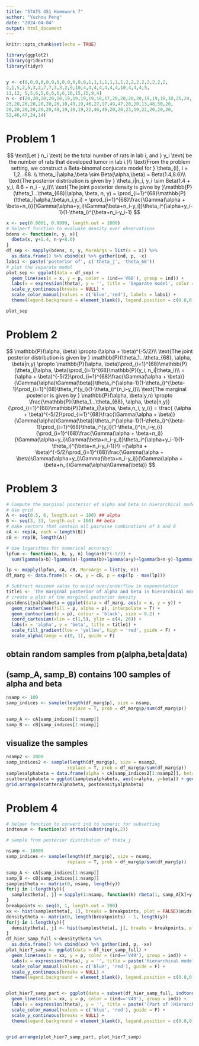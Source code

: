 ---
title: "STATS 451 Homework 7"
author: "Yuzhou Peng"
date: "2024-04-04"
output: html_document
---

```{r setup, include=FALSE}
knitr::opts_chunk$set(echo = TRUE)
```

```{r}
library(ggplot2)
library(gridExtra)
library(tidyr)


y <- c(0,0,0,0,0,0,0,0,0,0,0,0,1,1,1,1,1,1,1,2,2,2,2,2,2,2,2,
2,1,5,2,5,3,2,7,7,3,3,2,9,10,4,4,4,4,4,4,4,10,4,4,4,5,
11,12, 5,5,6,5,6,6,6,6,16,15,15,9,4)
n <- c(20,20,20,20,20,19,19,19,19,18,17,20,20,20,20,19,19,18,18,25,24,
23,20,20,20,20,20,20,10,49,19,46,27,17,49,47,20,20,13,48,50,20,
20,20,20,20,20,20,48,19,19,19,22,46,49,20,20,23,19,22,20,20,20,
52,46,47,24,14)
```


# Problem 1
$$
\text{Let } n_i \text{ be the total number of rats in lab i, and } y_i \text{ be the number of rats that developed tumor in lab i.}\\ 
\text{From the problem setting, we construct a Beta-binomal conjucate model for } \theta_{i}, i = 1,2...68. \\
\theta_i|\alpha,\beta \sim Beta(\alpha,\beta) = Beta(1.4,8.6)\\
\text{The posterior distribution is given by } \theta_i|n_i, y_i \sim Beta(1.4 + y_i, 8.6 + n_i - y_i)\\
\text{The joint posterior density is givne by }\mathbb{P}(\theta_1...\theta_{68}|\alpha, \beta, n, y) =  \prod_{i=1}^{68}\mathbb{P}(\theta_i|\alpha,\beta,n_i,y_i) = \prod_{i=1}^{68}\frac{\Gamma(\alpha + \beta+n_i)}{\Gamma(\alpha+y_i)\Gamma(\beta+n_i-y_i)}\theta_i^{\alpha+y_i-1}(1-\theta_i)^{\beta+n_i-y_i-1}
$$

```{r}
x <- seq(0.0001, 0.9999, length.out = 1000)
# helperf function to evaluate density over observations
bdens <- function(n, y, x){
  dbeta(x, y+1.4, n-y+8.6)
}
df_sep <- mapply(bdens, n, y, MoreArgs = list(x = x)) %>%
  as.data.frame() %>% cbind(x) %>% gather(ind, p, -x)
labs1 <- paste('posterior of', c('theta_j', 'theta_68'))
# plot the separate model
plot_sep <- ggplot(data = df_sep) +
  geom_line(aes(x = x, y = p, color = (ind=='V68'), group = ind)) +
  labs(x = expression(theta), y = '', title = 'Separate model', color = '') +
  scale_y_continuous(breaks = NULL) +
  scale_color_manual(values = c('blue','red'), labels = labs1) +
  theme(legend.background = element_blank(), legend.position = c(0.8,0.9))

plot_sep
```


# Problem 2
$$
\mathbb{P}(\alpha, \beta) \propto (\alpha + \beta)^{-5/2}\\
\text{The joint posterior distribution is given by } \mathbb{P}(\theta_1...\theta_{68}, \alpha, \beta|n,y) \propto \mathbb{P}(\alpha, \beta)\prod_{i=1}^{68}\mathbb{P}(\theta_i|\alpha, \beta)\prod_{i=1}^{68}\mathbb{P}(y_i, n_i|\theta_i)\\
= (\alpha + \beta)^{-5/2}\prod_{i=1}^{68}\frac{\Gamma(\alpha + \beta)}{\Gamma(\alpha)\Gamma(\beta)}\theta_i^{\alpha-1}(1-\theta_i)^{\beta-1}\prod_{i=1}^{68}\theta_i^{y_i}(1-\theta_i)^{n_i-y_i}\\
\text{The marginal posterior is given by } \mathbb{P}(\alpha, \beta|y,n) \propto \frac{\mathbb{P}(\theta_1...\theta_{68}, \alpha, \beta|n,y)}{\prod_{i=1}^{68}\mathbb{P}(\theta_i|\alpha, \beta,n_i, y_i)} = \frac{ (\alpha + \beta)^{-5/2}\prod_{i=1}^{68}\frac{\Gamma(\alpha + \beta)}{\Gamma(\alpha)\Gamma(\beta)}\theta_i^{\alpha-1}(1-\theta_i)^{\beta-1}\prod_{i=1}^{68}\theta_i^{y_i}(1-\theta_i)^{n_i-y_i}}{\prod_{i=1}^{68}\frac{\Gamma(\alpha + \beta+n_i)}{\Gamma(\alpha+y_i)\Gamma(\beta+n_i-y_i)}\theta_i^{\alpha+y_i-1}(1-\theta_i)^{\beta+n_i-y_i-1}}\\
=(\alpha + \beta)^{-5/2}\prod_{i=1}^{68}\frac{\Gamma(\alpha + \beta)\Gamma(\alpha+y_i)\Gamma(\beta+n_i-y_i)}{\Gamma(\alpha + \beta+n_i)\Gamma(\alpha)\Gamma(\beta)}
$$

# Problem 3
```{r}
# Compute the marginal posterior of alpha and beta in hierarchical model
# Use grid
A <- seq(0.5, 6, length.out = 100) ## alpha
B <- seq(3, 33, length.out = 100) ## beta
# make vectors that contain all pairwise combinations of A and B
cA <- rep(A, each = length(B))
cB <- rep(B, length(A))

# Use logarithms for numerical accuracy!
lpfun <- function(a, b, y, n) log(a+b)*(-5/2) +
  sum(lgamma(a+b)-lgamma(a)-lgamma(b)+lgamma(a+y)+lgamma(b+n-y)-lgamma(a+b+n))

lp <- mapply(lpfun, cA, cB, MoreArgs = list(y, n))
df_marg <- data.frame(x = cA, y = cB, p = exp(lp - max(lp)))

# Subtract maximum value to avoid over/underflow in exponentation
title1 <- 'The marginal posterior of alpha and beta in hierarchical model'
# create a plot of the marginal posterior density
postdensityalphabeta = ggplot(data = df_marg, aes(x = x, y = y)) +
  geom_raster(aes(fill = p, alpha = p), interpolate = T) +
  geom_contour(aes(z = p), colour = 'black', size = 0.2) +
  coord_cartesian(xlim = c(1,5), ylim = c(4, 26)) +
  labs(x = 'alpha', y = 'beta', title = title1) +
  scale_fill_gradient(low = 'yellow', high = 'red', guide = F) +
  scale_alpha(range = c(0, 1), guide = F)

```

## obtain random samples from p(alpha,beta|data)
## (samp_A, samp_B) contains 100 samples of alpha and beta
```{r}
nsamp <- 100
samp_indices <- sample(length(df_marg$p), size = nsamp,
                       replace = T, prob = df_marg$p/sum(df_marg$p))

samp_A <- cA[samp_indices[1:nsamp]]
samp_B <- cB[samp_indices[1:nsamp]]
```

## visualize the samples
```{r}
nsamp2 <- 2000
samp_indices2 <- sample(length(df_marg$p), size = nsamp2,
                       replace = T, prob = df_marg$p/sum(df_marg$p))
samplesalphabeta = data.frame(alpha = cA[samp_indices2[1:nsamp2]], beta = cB[samp_indices2[1:nsamp2]])
scatteralphabeta = ggplot(samplesalphabeta, aes(x=alpha, y=beta)) + geom_point()
grid.arrange(scatteralphabeta, postdensityalphabeta)
```

# Problem 4
```{r}

# helper function to convert ind to numeric for subsetting
indtonum <- function(x) strtoi(substring(x,2))

# sample from posterior distribution of theta_j

nsamp <- 10000
samp_indices <- sample(length(df_marg$p), size = nsamp,
                       replace = T, prob = df_marg$p/sum(df_marg$p))

samp_A <- cA[samp_indices[1:nsamp]]
samp_B <- cB[samp_indices[1:nsamp]]
samplestheta <- matrix(0, nsamp, length(y))
for(j in 1:length(y)){
  samplestheta[, j] = sapply(1:nsamp, function(k) rbeta(1, samp_A[k]+y[j], samp_B[k]+n[j]-y[j]))
}
breakpoints <- seq(0, 1, length.out = 200)
xx <- hist(samplestheta[, 1], breaks = breakpoints, plot = FALSE)$mids
densitytheta <- matrix(0, length(breakpoints) - 1, length(y))
for(j in 1:length(y)){
  densitytheta[, j] <- hist(samplestheta[, j], breaks = breakpoints, plot = FALSE)$density
}
df_hier_samp_full <-densitytheta %>%
  as.data.frame() %>% cbind(xx) %>% gather(ind, p, -xx)
plot_hier7_samp <- ggplot(data = df_hier_samp_full) +
  geom_line(aes(x = xx, y = p, color = (ind=='V49'), group = ind)) +
  labs(x = expression(theta), y = '', title = paste('Hierarchical model given the posterior samples of ', bquote(alpha),",", expression(beta)), color = '') +
  scale_color_manual(values = c('blue', 'red'), guide = F) +
  scale_y_continuous(breaks = NULL) +
  theme(legend.background = element_blank(), legend.position = c(0.8,0.9))


plot_hier7_samp_part <- ggplot(data = subset(df_hier_samp_full, indtonum(ind)%%7==0)) +
  geom_line(aes(x = xx, y = p, color = (ind=='V49'), group = ind)) +
  labs(x = expression(theta), y = '', title = paste('(Part of )Hierarchical model given the posterior samples of ', bquote(alpha),",", expression(beta)), color = '') +
  scale_color_manual(values = c('blue', 'red'), guide = F) +
  scale_y_continuous(breaks = NULL) +
  theme(legend.background = element_blank(), legend.position = c(0.8,0.9))


grid.arrange(plot_hier7_samp_part, plot_hier7_samp)

```



